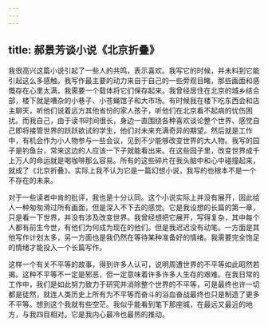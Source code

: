 ```yaml
---
---
---
```

title: 郝景芳谈小说《北京折叠》
---



我很高兴这篇小说引起了一些人的共鸣，表示喜欢。我写它的时候，并未料到它能引起这么多感触。我写作最主要的动力来自于自己的一些旁观目睹，那些画面和感慨存在心里太满，我需要一个载体将它们保存起来。我曾经居住在北京的城乡结合部，楼下就是嘈杂的小巷子、小苍蝇馆子和大市场。有时候我在楼下吃东西会和店主聊天，听他们说着远方其他省份的家人孩子，听他们在北京看不起病的忧伤困扰。而我自己，由于读书时间很长，身边一直围绕各种喜欢谈论整个世界、感觉自己即将接管世界的跃跃欲试的学生，他们对未来充满奇异的期望。然后就是工作中，有机会作为小人物参与一些会议，见到不少能够改变世界的大人物。我写的园子是钓鱼台，常来这边的人应该一下子就能看出来。在这些园子里，改变世界成千上万人的命运就是喝咖啡那么容易。所有的这些碎片在我头脑中和心中碰撞起来，就成了《北京折叠》。实际上我不认为它是一篇幻想小说，我写的也根本不是一个不存在的未来。

对于一些读者中肯的批评，我也是十分认同。这个小说实际上并没有展开，因此给人一种匆匆滑过所有画面，但是深入不下去的感觉。它是我设想的长篇的第一章，只是看一下世界，并没有涉及改变世界。我曾经想把它展开，写得复杂，其中每个人都有前生今世，有他们为何成为现在的他们。但是我迟迟没有动笔。一方面是其他写作计划太多，另一方面也是我仍然在等待某种准备好的情绪。我需要完全饱足的情绪才能投入一个长篇写作。

这样一个有关不平等的故事，得到许多人认可，说明周遭世界的不平等如此昭然若揭。这种不平等不一定是邪恶，但一定意味着许多许多人生存的艰难。在我日常的工作中，我们是如此努力致力于研究并消除整个世界的不平等，可是最终也许一切都是徒然，就连人类历史上所有为不平等而奋斗的浴血奋战最终也只是制造了更多不平等。想到这个我就有些空茫。我似乎能看到笔下那座城，在最远又最近的地方，与我四目相对。它是我内心最冷也最热的推动。